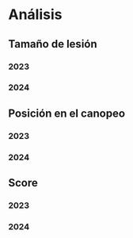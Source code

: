 # Análisis {.unnumbered}

## Tamaño de lesión {.unnumbered}
### 2023 {.unnumbered}
### 2024 {.unnumbered}

## Posición en el canopeo {.unnumbered}
### 2023 {.unnumbered}
### 2024 {.unnumbered}

## Score {.unnumbered}
### 2023 {.unnumbered}
### 2024 {.unnumbered}